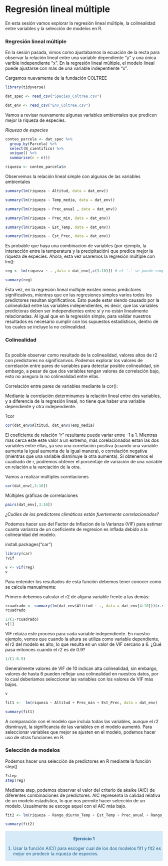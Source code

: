 # Regresión lineal múltiple

En esta sesión vamos explorar la regresión lineal múltiple, la colinealidad entre variables y la selección de modelos en R.

### Regresión lineal múltiple

En la sesión pasada, vimos como ajustabamos la ecuación de la recta para observar la relación lineal entre una variable dependiente "y" y una única varible independiente "x". En la regresión lineal múltiple, el modelo lineal puede ajustarse con más de una variable indepentiente "x".

Cargamos nuevamente de la fundación COLTREE

```r
library(tidyverse)

dat_spec <- read_csv("Species_Coltree.csv")

dat_env <- read_csv("Env_Coltree.csv")
```

Vamos a revisar nuevamente algunas variables ambientales que predicen mejor la riqueza de especies.

*Riqueza de especies*

```r
conteo_parcela <- dat_spec %>% 
  group_by(Parcela) %>% 
  select(N_cientifico) %>%
  unique() %>% 
  summarise(n = n())

riqueza <- conteo_parcela$n
```

Observemos la relación lineal simple con algunas de las variables ambientales

```r
summary(lm(riqueza ~ Altitud, data = dat_env))

summary(lm(riqueza ~ Temp_media, data = dat_env))

summary(lm(riqueza ~ Prec_anual , data = dat_env))

summary(lm(riqueza ~ Prec_min, data = dat_env))

summary(lm(riqueza ~ Est_Temp, data = dat_env))

summary(lm(riqueza ~ Est_Prec, data = dat_env))

```

Es probable que haya una combinacion de variables (por ejemplo, la interacción entre la temperatura y la precipitación) que predice mejor la riqueza de especies. Ahora, esta vez usaremos la regresión múltiple con lm():

```r
reg <- lm(riqueza ~ . ,data = dat_env[,c(3:10)]) # el '.' se puede remplazar listando todo los predictores, es decir, todas las demas variables independientes: reg = lm(riq ~ Altitud + Temp_media + Precip_anual + Precip_min..., data = dat_env)

summary(reg)
```

Esta vez, en la regresión lineal múltiple existen menos predictores significativos, mientras que en las regresiones simples varios todos los predictores resultan significativos. Esto puede estar siendo causado por la colinealidad entre las variables independientes, es decir, que las variables predictoras deben ser independientes entre sí y no están linealmente relacionadas. Al igual que en la regresión simple, para validar nuestros resultados es necesario cumplir con los supuestos estadísticos, dentro de los cuales se incluye la no colinealidad.

### Colinealidad


```r

```

Es posible observar como resultado de la colinealidad, valores altos de r2 con predictores no significarivos. Podemos explorar los valores de correlación entre pares de variables para detectar posible colinealidad, sin embargo, a pesar de que dos variables tengan valores de correlación bajo, esto no asegura la no colinealidad entre ellas.

Correlación entre pares de variables mediante la cor():

Mediante la correlación determinamos la relación lineal entre dos variables, y a diferencia de la regresión lineal, no tiene que haber una variable dependiente y otra independiente. 

?cor
```r

cor(dat_env$Altitud, dat_env$Temp_media)
```

El coeficiente de relación "r" resultante puede variar entre -1 a 1. Mientras mas cerca este este valor a un extremo, más corelacionados estan las dos variables entre ellas, ya sea una correlación positiva (cuando una variable aumenta la igual aumenta de la igual manera), o correlación negativa (mientras que una variable disminuye la otra aumenta). Si obtenemos el cuadrado de r, podremos obtener el porcentaje de variación de una variable en relación a la varciación de la otra.

Vamos a realizar múltiples correlaciones

```r
cor(dat_env[,3:10])
```

Múltiples gráficas de correlaciones

```r
pairs(dat_env[,3:10])
```

*¿Cuáles de los predictores climáticos están fuertemente correlacionados?*

Podemos hacer uso del Factor de Inflacion de la Varianza (VIF) para estimar cuanta varianza de un coeficiente de regresion es inflada debido a la colinearidad del modelo.

install.packages("car")
```r
library(car)
?vif

v <- vif(reg)
v
```

Para entender los resultados de esta función debemos tener conocer como se calcula manualmente:

Primero debemos calcular el r2 de alguna variable frente a las demás:

```r
rcuadrado <- summary(lm(dat_env$Altitud ~ ., data = dat_env[4:10]))$r.squared
rcuadrado

1/(1-rcuadrado)
v[1]
```

VIF relaiza este proceso para cada variable independiente. En nuestro ejemplo, vemos que cuando la altura se utiliza como variable dependiente, el r2 del modelo es alto, lo que resulta en un valor de VIF cercano a 6. ¿Qué pasa entonces cuando el r2 es de 0.9?

```r
1/(1-0.9)
```

Generalmente valores de VIF de 10 indican alta colinealidad, sin embargo, valores de hasta 6 pueden reflejar una colinealidad en nuestros datos, por lo cual deberíamos seleccionar las variables con los valores de VIF más bajos.

```r
v

fit1 <-  lm(riqueza ~ Altitud + Prec_min + Est_Prec, data = dat_env) 

summary(fit1)
```

A comparación con el modelo que incluía todas las variables, aunque el r2 disminuyó, la significancia de las variables en el modelo aumentó. Para seleccionar variables que mejor se ajusten en el modelo, podemos hacer uso de otras funciones en R.

### Selección de modelos

Podemos hacer una selección de predictores en R mediante la función step()

```r
?step
step(reg)
```

Mediante step, podemos observar el valor del criterio de akaike (AIC) de diferentes combinaciones de predictores. AIC representa la calidad relativa de un modelo estadístico, lo que nos permite hacer selección de un modelo. Usualmente se escoge aquel con el AIC más bajo.

```r
fit2 <- lm(riqueza ~ Rango_diurno_Temp + Est_Temp + Prec_anual + Rango_anual_Temp, data = dat_env) 

summary(fit2)
```


<div class="warning" style='padding:0.1em; background-color:#D6EAF8; color:#21618C'>
<span>
<p style='margin-top:1em; text-align:center'>
<b>Ejercicio 1</b></p>
<p style='margin-left:1em;'>
1. Usar la función AIC() para escoger cual de los dos modelos fit1 y fit2 es mejor en predecir la riqueza de especies.
</p>
</div>